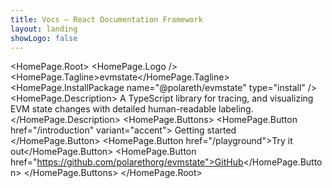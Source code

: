 ```yaml
---
title: Vocs – React Documentation Framework
layout: landing
showLogo: false
---
```



<HomePage.Root>
  <HomePage.Logo />
  <HomePage.Tagline>evmstate</HomePage.Tagline>
  <HomePage.InstallPackage name="@polareth/evmstate" type="install" />
  <HomePage.Description>
    A TypeScript library for tracing, and visualizing EVM state changes with detailed human-readable labeling.
  </HomePage.Description>
  <HomePage.Buttons>
    <HomePage.Button href="/introduction" variant="accent">
      Getting started
    </HomePage.Button>
    <HomePage.Button href="/playground">Try it out</HomePage.Button>
    <HomePage.Button href="https://github.com/polarethorg/evmstate">GitHub</HomePage.Button>
  </HomePage.Buttons>
</HomePage.Root>
